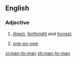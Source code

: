 ==English==

===Adjective===
{{en-adj|-|pos=[[man]]-to-'''man'''}}

# [[direct]], [[forthright]] and [[honest]]
#{{sports}} [[one-on-one]]

[[vi:man-to-man]]
[[zh:man-to-man]]